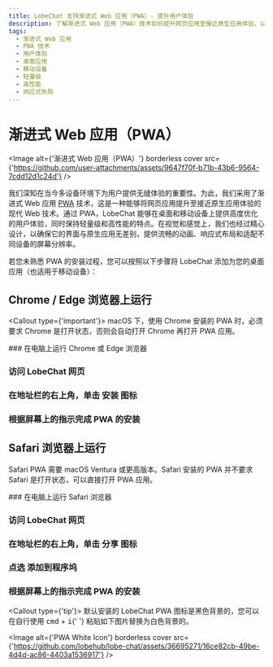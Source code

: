 ```yaml
---
title: LobeChat 支持渐进式 Web 应用（PWA）- 提升用户体验
description: 了解渐进式 Web 应用（PWA）技术如何提升网页应用至接近原生应用体验，以及如何在桌面和移动设备上提供优化的用户体验。
tags:
  - 渐进式 Web 应用
  - PWA 技术
  - 用户体验
  - 桌面应用
  - 移动设备
  - 轻量级
  - 高性能
  - 响应式布局
---
```


# 渐进式 Web 应用（PWA）

<Image alt={'渐进式 Web 应用（PWA）'} borderless cover src={'https://github.com/user-attachments/assets/9647f70f-b71b-43b6-9564-7cdd12d1c24d'} />

我们深知在当今多设备环境下为用户提供无缝体验的重要性。为此，我们采用了渐进式 Web 应用 [PWA](https://support.google.com/chrome/answer/9658361) 技术，这是一种能够将网页应用提升至接近原生应用体验的现代 Web 技术。通过 PWA，LobeChat 能够在桌面和移动设备上提供高度优化的用户体验，同时保持轻量级和高性能的特点。在视觉和感觉上，我们也经过精心设计，以确保它的界面与原生应用无差别，提供流畅的动画、响应式布局和适配不同设备的屏幕分辨率。

若您未熟悉 PWA 的安装过程，您可以按照以下步骤将 LobeChat 添加为您的桌面应用（也适用于移动设备）：

## Chrome / Edge 浏览器上运行

<Callout type={'important'}>
  macOS 下，使用 Chrome 安装的 PWA 时，必须要求 Chrome 是打开状态，否则会自动打开 Chrome 再打开 PWA
  应用。
</Callout>

<Steps>
  ### 在电脑上运行 Chrome 或 Edge 浏览器

  ### 访问 LobeChat 网页

  ### 在地址栏的右上角，单击 <kbd>安装</kbd> 图标

  ### 根据屏幕上的指示完成 PWA 的安装
</Steps>

## Safari 浏览器上运行

Safari PWA 需要 macOS Ventura 或更高版本。Safari 安装的 PWA 并不要求 Safari 是打开状态，可以直接打开 PWA 应用。

<Steps>
  ### 在电脑上运行 Safari 浏览器

  ### 访问 LobeChat 网页

  ### 在地址栏的右上角，单击 <kbd>分享</kbd> 图标

  ### 点选 <kbd>添加到程序坞</kbd>

  ### 根据屏幕上的指示完成 PWA 的安装
</Steps>

<Callout type={'tip'}>
  默认安装的 LobeChat PWA 图标是黑色背景的，您可以在自行使用 <kbd>cmd</kbd> + <kbd>i</kbd>{' '}
  粘贴如下图片替换为白色背景的。
</Callout>

<Image alt={'PWA White Icon'} borderless cover src={'https://github.com/lobehub/lobe-chat/assets/36695271/16ce82cb-49be-4d4d-ac86-4403a1536917'} />
